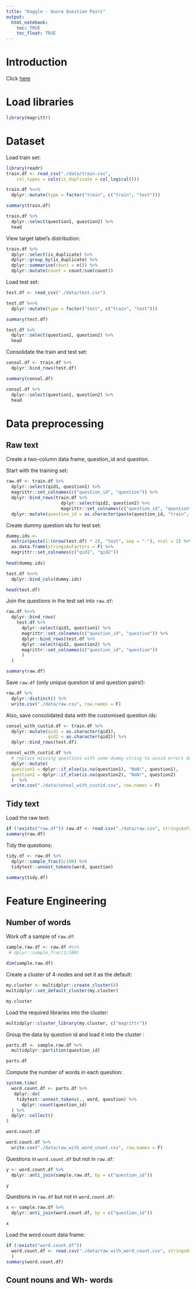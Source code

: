 ```yaml
---
title: "Kaggle - Quora Question Pairs"
output:
  html_notebook:
    toc: TRUE
    toc_float: TRUE
---
```


# Introduction

Click [here](https://www.kaggle.com/c/quora-question-pairs)

# Load libraries
```r
library(magrittr)
```


# Dataset

Load train set:
```r
library(readr)
train.df <- read_csv("./data/train.csv", 
    col_types = cols(is_duplicate = col_logical()))

train.df %<>%
  dplyr::mutate(type = factor("train", c("train", "test")))

summary(train.df)

```
```r
train.df %>%
  dplyr::select(question1, question2) %>%
  head
```

View target label's distribution:
```r
train.df %>%
  dplyr::select(is_duplicate) %>%
  dplyr::group_by(is_duplicate) %>%
  dplyr::summarise(count = n()) %>%
  dplyr::mutate(count = count/sum(count))
```

Load test set:
```r

test.df <- read_csv("./data/test.csv")

test.df %<>%
  dplyr::mutate(type = factor("test", c("train", "test")))

summary(test.df)

```

```r
test.df %>%
  dplyr::select(question1, question2) %>%
  head
```


Consolidate the train and test set:
```r
consol.df <- train.df %>%
  dplyr::bind_rows(test.df)

summary(consol.df)
```
```r
consol.df %>%
  dplyr::select(question1, question2) %>%
  head
```

# Data preprocessing

## Raw text

Create a two-column data frame, question_id and question.

Start with the training set:
```r
raw.df <- train.df %>%
  dplyr::select(qid1, question1) %>%
  magrittr::set_colnames(c("question_id", "question")) %>%
  dplyr::bind_rows(train.df %>%
                     dplyr::select(qid2, question2) %>%
                     magrittr::set_colnames(c("question_id", "question"))) %>%
  dplyr::mutate(question_id = as.character(paste(question_id, "train", sep = "-")))

```

Create dummy question ids for test set:
```r
dummy.ids <-
  matrix(paste(1:(nrow(test.df) * 2), "test", sep = "-"), ncol = 2) %>%
  as.data.frame(stringsAsFactors = F) %>%
  magrittr::set_colnames(c("qid1", "qid2"))
  
head(dummy.ids)
```

```r
test.df %<>%
  dplyr::bind_cols(dummy.ids)

head(test.df)
```

Join the questions in the test set into `raw.df`:
```r
raw.df %<>%
  dplyr::bind_rows(
    test.df %>%
      dplyr::select(qid1, question1) %>%
      magrittr::set_colnames(c("question_id", "question")) %>%
      dplyr::bind_rows(test.df %>%
      dplyr::select(qid2, question2) %>%
      magrittr::set_colnames(c("question_id", "question"))
      )
  )

summary(raw.df)
```

Save `raw.df` (only unique question id and question pairs!):
```r
raw.df %>%
  dplyr::distinct() %>%
  write.csv("./data/raw.csv", row.names = F)
```

Also, save consolidated data with the customised question ids:
```r
consol_with_custid.df <- train.df %>%
  dplyr::mutate(qid1 = as.character(qid1),
                qid2 = as.character(qid2)) %>%
  dplyr::bind_rows(test.df)

consol_with_custid.df %>%
  # replace missing questions with some dummy string to avoid errors duing feature engineering
  dplyr::mutate(
  question1 = dplyr::if_else(is.na(question1), "NaN!", question1),
  question2 = dplyr::if_else(is.na(question2), "NaN!", question2)
  )  %>%
  write.csv("./data/consol_with_custid.csv", row.names = F)
```


## Tidy text
Load the raw text:
```r
if (!exists("raw.df")) raw.df <- read.csv("./data/raw.csv", stringsAsFactors = F)
summary(raw.df)
```

Tidy the questions:
```r
tidy.df <- raw.df %>%
  dplyr::sample_frac(5/100) %>%
  tidytext::unnest_tokens(word, question)

summary(tidy.df)
```


# Feature Engineering

## Number of words

Work off a sample of `raw.df`:
```r
sample.raw.df <- raw.df #%>%
 # dplyr::sample_frac(1/100)

dim(sample.raw.df)

```

Create a cluster of 4-nodes and set it as the default:
```r
my.cluster <- multidplyr::create_cluster(4)
multidplyr::set_default_cluster(my.cluster)

my.cluster
```

Load the required libraries into the cluster:
```r
multidplyr::cluster_library(my.cluster, c("magrittr"))
```

Group the data by question id and load it into the cluster :
```r
parts.df <- sample.raw.df %>%
  multidplyr::partition(question_id)

parts.df
```

Compute the number of words in each question:
```r
system.time(
  word.count.df <- parts.df %>%
   dplyr::do(
    tidytext::unnest_tokens(., word, question) %>%
      dplyr::count(question_id)
  ) %>%
  dplyr::collect()
)

word.count.df
```
```r
word.count.df %>%
  write.csv("./data/raw_with_word_count.csv", row.names = F)
```

Questions in `word.count.df` but not in `raw.df`:
```r
y <- word.count.df %>%
  dplyr::anti_join(sample.raw.df, by = c("question_id"))

y
```

Questions in `raw.df` but not in `word.count.df`:
```r
x <- sample.raw.df %>%
  dplyr::anti_join(word.count.df, by = c("question_id"))

x
```

Load the word count data frame:
```r
if (!exists("word.count.df"))
  word.count.df <- read.csv("./data/raw_with_word_count.csv", stringsAsFactors = F
  )
summary(word.count.df)
```

## Count nouns and Wh- words

